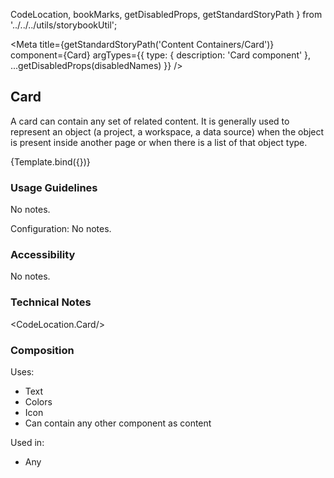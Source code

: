   CodeLocation,
  bookMarks,
  getDisabledProps,
  getStandardStoryPath
} from '../../../utils/storybookUtil';


<Meta
  title={getStandardStoryPath('Content Containers/Card')}
  component={Card}
  argTypes={{
    type: {
      description: 'Card component'
    },
    ...getDisabledProps(disabledNames)
  }}
/>

## Card
A card can contain any set of related content. It is generally used to represent an object (a project, a workspace, a data source) when the object is present inside another page or when there is a list of that object type.


<Canvas>
  <Story
    name="Card"
    args={{
      title: 'Card Title',
      showTitleSeparator: false,
      children: 'Placeholder Card description. Lorem ipsum dolor sit amet, consectetur adipiscing elit, sed do eiusmod tempor incididunt ut labore et dolore magna aliqua.',
      width: 300,
      useChildren: false,
      useWrapper: true
    }}
  >
    {Template.bind({})}
  </Story>
</Canvas>

### Usage Guidelines
No notes.

Configuration:
No notes.

### Accessibility
No notes.

### Technical Notes
<CodeLocation.Card/>

### Composition
Uses:
* Text
* Colors
* Icon
* Can contain any other component as content

Used in:
* Any
